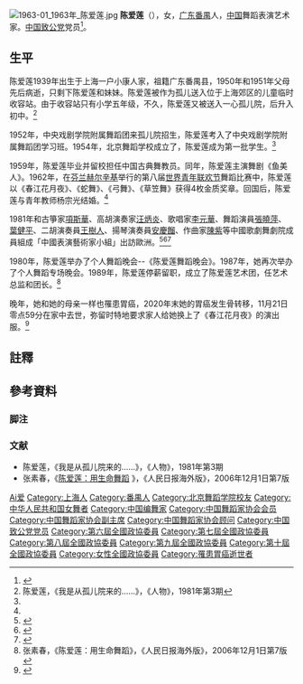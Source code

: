 {{Otheruses|other=名为陈爱莲的其他人物|陈爱莲}}
[[File:1963-01_1963年_陈爱莲.jpg|thumb]]
'''陈爱莲'''（{{bd|1939年|12月24日<ref group="註">阴历十一月十四</ref>|2020年|11月21日|catIdx=C陈}}），女，[[广东|广东]][[番禺縣|番禺]]人，[[中国|中国]]舞蹈表演艺术家。[[中国致公党|中国致公党]]党员<ref>{{Cite web |url=http://ent.163.com/16/0509/11/BMKBOTT800031H2L.html#p=9HDPTG6O00AJ0003 |title=相声演员于谦已低调加入中国国民党革命委员会 |access-date=2016-05-09 |archive-url=https://web.archive.org/web/20170330050305/http://ent.163.com/16/0509/11/BMKBOTT800031H2L.html#p=9HDPTG6O00AJ0003 |archive-date=2017-03-30 |dead-url=yes }}</ref>。

== 生平 ==
陈爱莲1939年出生于上海一户小康人家，祖籍广东番禺县，1950年和1951年父母先后病逝，只剩下陈爱莲和妹妹。陈爱莲被作为孤儿送入位于上海郊区的儿童临时收容站。由于收容站只有小学五年级，不久，陈爱莲又被送入一心孤儿院，后升入初中。<ref name="《我是从孤儿院来的……》">陈爱莲，《我是从孤儿院来的……》，《人物》，1981年第3期</ref>

1952年，中央戏剧学院附属舞蹈团来孤儿院招生，陈爱莲考入了中央戏剧学院附属舞蹈团学习班。1954年，北京舞蹈学校成立了，陈爱莲成为第一批学生。<ref name="《我是从孤儿院来的……》"/>

1959年，陈爱莲毕业并留校担任中国古典舞教员。同年，陈爱莲主演舞剧《鱼美人》。1962年，在[[芬兰|芬兰]][[赫尔辛基|赫尔辛基]]举行的第八届[[世界青年联欢节|世界青年联欢节]]舞蹈比赛中，陈爱莲以《春江花月夜》、《蛇舞》、《弓舞》、《草笠舞》获得4枚金质奖章。回国后，陈爱莲与青年教师杨宗光结婚。<ref name="《我是从孤儿院来的……》"/>

1981年和古箏家[[項斯華|項斯華]]、高胡演奏家[[汪炳炎|汪炳炎]]、歌唱家[[李元華_(演員)|李元華]]、舞蹈演員[[張曉萍|張曉萍]]、[[葉健平|葉健平]]、二胡演奏員[[王樹人|王樹人]]、揚琴演奏員[[安慶餾|安慶餾]]、作曲家[[陳紫|陳紫]]等中國歌劇舞劇院成員組成「中國表演藝術家小組」出訪歐洲。<ref>{{Cite journal|title=〈中國歌劇舞劇院表演藝術家小組參加法國、西班牙國際民間藝術節受到熱烈歡迎〉|author=文|url=http://cnki.sris.com.tw/kcms/detail/detail.aspx?QueryID=1&CurRec=206&DbCode=CJFD&dbname=CJFD7984&filename=RMYY198111014&uid=SzE4ckVwTzBweEQ3elBlT2txWldqVWFjN0w0aVV3cWkxQWhsd1dXbXJLUXZGd0x3|journal=《人民音樂》|issue=11|year=1981|page=33|access-date=2021-09-17|archive-date=2021-09-17|archive-url=https://web.archive.org/web/20210917070607/http://cnki.sris.com.tw/kcms/detail/detail.aspx?QueryID=1&CurRec=206&DbCode=CJFD&dbname=CJFD7984&filename=RMYY198111014&uid=SzE4ckVwTzBweEQ3elBlT2txWldqVWFjN0w0aVV3cWkxQWhsd1dXbXJLUXZGd0x3|dead-url=no}}</ref><ref>{{Cite journal|title=〈音樂文化交流〉|author=言韙|url=http://cnki.sris.com.tw/kcms/detail/detail.aspx?QueryID=1&CurRec=205&DbCode=CJFD&dbname=CJFD7984&filename=ZGMU198104031&uid=THg1OWZzMDhLS1gxUGQ3LzEvRzE2UHZCTmRyTDIyd0FBT0NUVUIyOTBWN0dWMk5l|journal=《中國音樂》|issue=4|year=1981|page=61|access-date=2021-09-17|archive-date=2021-09-17|archive-url=https://web.archive.org/web/20210917065627/http://cnki.sris.com.tw/kcms/detail/detail.aspx?QueryID=1&CurRec=205&DbCode=CJFD&dbname=CJFD7984&filename=ZGMU198104031&uid=THg1OWZzMDhLS1gxUGQ3LzEvRzE2UHZCTmRyTDIyd0FBT0NUVUIyOTBWN0dWMk5l|dead-url=no}}</ref><ref>{{Cite journal|title=〈歡聚在歐洲歌舞之鄉——法國、西班牙國際民間藝術節散記〉|author=于文濤|url=http://cnki.sris.com.tw/kcms/detail/detail.aspx?QueryID=1&CurRec=209&DbCode=CJFD&dbname=CJFD7984&filename=RMYY198202018&uid=THg1OWZzMDhLS1gxUGQ3LzEvRzE2UHZCTmRyTDIyd0FBT0NUVUIyOTBWN0dWMk5l|journal=《人民音樂》|issue=2|year=1982|page=37-41|access-date=2021-09-17|archive-date=2021-09-17|archive-url=https://web.archive.org/web/20210917070609/http://cnki.sris.com.tw/kcms/detail/detail.aspx?QueryID=1&CurRec=209&DbCode=CJFD&dbname=CJFD7984&filename=RMYY198202018&uid=THg1OWZzMDhLS1gxUGQ3LzEvRzE2UHZCTmRyTDIyd0FBT0NUVUIyOTBWN0dWMk5l|dead-url=no}}</ref>

1980年，陈爱莲举办了个人舞蹈晚会--《陈爱莲舞蹈晚会》。1987年，她再次举办了个人舞蹈专场晚会。1989年，陈爱莲停薪留职，成立了陈爱莲艺术团，任艺术总监和团长。<ref>张素春，《陈爱莲：用生命舞蹈》，《人民日报海外版》，2006年12月1日第7版</ref>

晚年，她和她的母亲一样也罹患胃癌，2020年末她的胃癌发生骨转移，11月21日零点59分在家中去世，弥留时特地要求家人给她换上了《春江花月夜》的演出服。<ref>{{Cite web|url=https://www.bjnews.com.cn/detail/160593627615471.html|title=舞蹈家陈爱莲去世，弥留之际换上《春江花月夜》演出服|publisher=新京报|date=2020-11-21|access-date=2020-11-21|archive-date=2020-11-29|archive-url=https://web.archive.org/web/20201129165320/https://www.bjnews.com.cn/detail/160593627615471.html|dead-url=no}}</ref>

== 註釋 ==
{{NoteFoot}}

== 參考資料 ==
=== 脚注 ===
{{reflist}}

=== 文献 ===
* 陈爱莲，《我是从孤儿院来的……》，《人物》，1981年第3期
* 张素春，《[http://culture.people.com.cn/GB/40462/40463/5111900.html 陈爱莲：用生命舞蹈] {{Wayback|url=http://culture.people.com.cn/GB/40462/40463/5111900.html |date=20071009095431 }}》，《人民日报海外版》，2006年12月1日第7版

{{Navboxes
| title  = 陈爱莲在[[中国舞蹈家协会|中国舞蹈家协会]]的职务
| list1  =
{{中国舞蹈家协会第四届理事会}}
{{中国舞蹈家协会第七届理事会}}
{{中国舞蹈家协会第九届理事会}}
{{中国舞蹈家协会第十届理事会}}
}}

{{Authority control}}
{{DEFAULTSORT:Chen陈}}
[[Category:陈姓|Ai爱]]
[[Category:上海人|Category:上海人]]
[[Category:番禺人|Category:番禺人]]
[[Category:北京舞蹈学院校友|Category:北京舞蹈学院校友]]
[[Category:中华人民共和国女舞者|Category:中华人民共和国女舞者]]
[[Category:中国编舞家|Category:中国编舞家]]
[[Category:中国舞蹈家协会会员|Category:中国舞蹈家协会会员]]
[[Category:中国舞蹈家协会副主席|Category:中国舞蹈家协会副主席]]
[[Category:中国舞蹈家协会顾问|Category:中国舞蹈家协会顾问]]
[[Category:中国致公党党员|Category:中国致公党党员]]
[[Category:第六屆全國政協委員|Category:第六屆全國政協委員]]
[[Category:第七屆全國政協委員|Category:第七屆全國政協委員]]
[[Category:第八屆全國政協委員|Category:第八屆全國政協委員]]
[[Category:第九屆全國政協委員|Category:第九屆全國政協委員]]
[[Category:第十屆全國政協委員|Category:第十屆全國政協委員]]
[[Category:女性全國政協委員|Category:女性全國政協委員]]
[[Category:罹患胃癌逝世者|Category:罹患胃癌逝世者]]